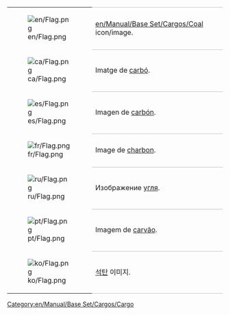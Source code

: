 {| 
|- valign="top"
| [[File:en/Flag.png]]
| style="border-top:1px solid silver; border-bottom:1px solid silver;"| [[en/Manual/Base Set/Cargos/Coal]] icon/image.
|- valign="top"
| [[File:ca/Flag.png]]
| style="border-bottom:1px solid silver;"| Imatge de [[ca/Carbó|carbó]].
|- valign="top"
| [[File:es/Flag.png]]
| style="border-bottom:1px solid silver;"| Imagen de [[es/Manual/Base Set/Cargos/Carbón|carbón]].
|- valign="top"
| [[File:fr/Flag.png]]
| style="border-bottom:1px solid silver;"| Image de [[fr/Manual/Base Set/Cargos/Charbon|charbon]].
|- valign="top"
| [[File:ru/Flag.png]]
| style="border-bottom:1px solid silver;"| Изображение [[ru/Manual/Base Set/Cargos/Уголь|угля]].
|- valign="top"
| [[File:pt/Flag.png]]
| style="border-bottom:1px solid silver;"| Imagem de [[pt/Manual/Base Set/Cargos/Carvão|carvão]].
|- valign="top"
| [[File:ko/Flag.png]]
| style="border-bottom:1px solid silver;"| [[ko/석탄|석탄]] 이미지.
|}


[[Category:en/Manual/Base Set/Cargos/Cargo]]